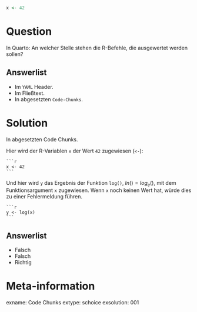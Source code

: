 ```r
x <- 42
```

Question
========

In Quarto: An welcher Stelle stehen die R-Befehle, die ausgewertet werden sollen?

Answerlist
----------
* Im `YAML` Header.
* Im Fließtext.
* In abgesetzten `Code-Chunks`.


Solution
========

In abgesetzten Code Chunks.


Hier wird der R-Variablen `x` der Wert `42` zugewiesen (`<-`):

````verbatim
```r
x <- 42
```
````

Und hier wird `y` das Ergebnis der Funktion `log()`, $ln()=log_e()$, mit dem Funktionsargument `x` zugewiesen. Wenn `x` noch keinen Wert hat, würde dies zu einer Fehlermeldung führen.

````verbatim
```r
y <- log(x)
```
````

Answerlist
----------
* Falsch
* Falsch
* Richtig


Meta-information
================
exname: Code Chunks
extype: schoice
exsolution: 001